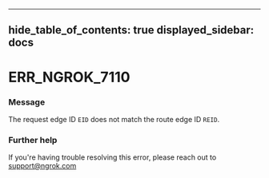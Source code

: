 

---
hide_table_of_contents: true
displayed_sidebar: docs
---


# ERR_NGROK_7110

### Message
The request edge ID `EID` does not match the route edge ID `REID`.

<ErrorDetails error="err_ngrok_7110" />



### Further help
If you're having trouble resolving this error, please reach out to [support@ngrok.com](mailto:support@ngrok.com?subject=Help%20with%20ERR_NGROK_7110)

